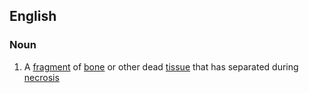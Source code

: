 ==English==

===Noun===
{{wikipedia}}
{{en-noun|sequestra}}

# A [[fragment]] of [[bone]] or other dead [[tissue]] that has separated during [[necrosis]]